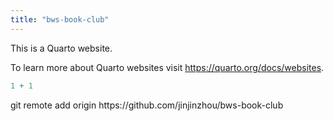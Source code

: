 ```yaml
---
title: "bws-book-club"
---
```


This is a Quarto website.

To learn more about Quarto websites visit <https://quarto.org/docs/websites>.

```r
1 + 1
```

git remote add origin https://github.com/jinjinzhou/bws-book-club
